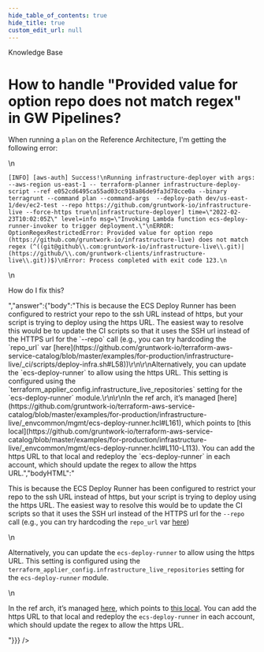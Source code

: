```yaml
---
hide_table_of_contents: true
hide_title: true
custom_edit_url: null
---
```



<head>
  <link rel="canonical" href="https://github.com/gruntwork-io/knowledge-base/discussions/219" />
</head>

<CenterLayout>
<span className="searchCategory">Knowledge Base</span>
<h1>How to handle &quot;Provided value for option repo does not match regex&quot; in GW Pipelines?</h1>
<GitHub discussion={{"id":"D_kwDOF8slf84AO3Zp","number":219,"author":{"login":"yorinasub17"},"title":"How to handle \"Provided value for option repo does not match regex\" in GW Pipelines?","body":"When running a `plan` on the Reference Architecture, I'm getting the following error:\r\n\r\n```\r\n[INFO] [aws-auth] Success!\r\nRunning infrastructure-deployer with args: --aws-region us-east-1 -- terraform-planner infrastructure-deploy-script --ref e052cd6495ca55ad03cc918a86de9fa3d78cce0a --binary terragrunt --command plan --command-args  --deploy-path dev/us-east-1/dev/ec2-test --repo https://github.com/gruntwork-io/infrastructure-live --force-https true\r\n[infrastructure-deployer] time=\"2022-02-23T10:02:05Z\" level=info msg=\"Invoking Lambda function ecs-deploy-runner-invoker to trigger deployment.\"\r\nERROR: OptionRegexRestrictedError: Provided value for option repo (https://github.com/gruntwork-io/infrastructure-live) does not match regex (^((git@github\\.com:gruntwork-io/infrastructure-live\\.git)|(https://github/\\.com/gruntwork-clients/infrastructure-live\\.git))$)\r\nError: Process completed with exit code 123.\r\n```\r\n\r\nHow do I fix this?","bodyHTML":"<p dir=\"auto\">When running a <code class=\"notranslate\">plan</code> on the Reference Architecture, I'm getting the following error:</p>\n<div class=\"snippet-clipboard-content notranslate position-relative overflow-auto\" data-snippet-clipboard-copy-content=\"[INFO] [aws-auth] Success!\nRunning infrastructure-deployer with args: --aws-region us-east-1 -- terraform-planner infrastructure-deploy-script --ref e052cd6495ca55ad03cc918a86de9fa3d78cce0a --binary terragrunt --command plan --command-args  --deploy-path dev/us-east-1/dev/ec2-test --repo https://github.com/gruntwork-io/infrastructure-live --force-https true\n[infrastructure-deployer] time=&quot;2022-02-23T10:02:05Z&quot; level=info msg=&quot;Invoking Lambda function ecs-deploy-runner-invoker to trigger deployment.&quot;\nERROR: OptionRegexRestrictedError: Provided value for option repo (https://github.com/gruntwork-io/infrastructure-live) does not match regex (^((git@github\\.com:gruntwork-io/infrastructure-live\\.git)|(https://github/\\.com/gruntwork-clients/infrastructure-live\\.git))$)\nError: Process completed with exit code 123.\"><pre class=\"notranslate\"><code>[INFO] [aws-auth] Success!\nRunning infrastructure-deployer with args: --aws-region us-east-1 -- terraform-planner infrastructure-deploy-script --ref e052cd6495ca55ad03cc918a86de9fa3d78cce0a --binary terragrunt --command plan --command-args  --deploy-path dev/us-east-1/dev/ec2-test --repo https://github.com/gruntwork-io/infrastructure-live --force-https true\n[infrastructure-deployer] time=\"2022-02-23T10:02:05Z\" level=info msg=\"Invoking Lambda function ecs-deploy-runner-invoker to trigger deployment.\"\nERROR: OptionRegexRestrictedError: Provided value for option repo (https://github.com/gruntwork-io/infrastructure-live) does not match regex (^((git@github\\.com:gruntwork-io/infrastructure-live\\.git)|(https://github/\\.com/gruntwork-clients/infrastructure-live\\.git))$)\nError: Process completed with exit code 123.\n</code></pre></div>\n<p dir=\"auto\">How do I fix this?</p>","answer":{"body":"This is because the ECS Deploy Runner has been configured to restrict your repo to the ssh URL instead of https, but your script is trying to deploy using the https URL. The easiest way to resolve this would be to update the CI scripts so that it uses the SSH url instead of the HTTPS url for the `--repo` call (e.g., you can try hardcoding the `repo_url` var [here](https://github.com/gruntwork-io/terraform-aws-service-catalog/blob/master/examples/for-production/infrastructure-live/_ci/scripts/deploy-infra.sh#L58))\r\n\r\nAlternatively, you can update the `ecs-deploy-runner` to allow using the https URL. This setting is configured using the `terraform_applier_config.infrastructure_live_repositories` setting for the `ecs-deploy-runner` module.\r\n\r\nIn the ref arch, it’s managed [here](https://github.com/gruntwork-io/terraform-aws-service-catalog/blob/master/examples/for-production/infrastructure-live/_envcommon/mgmt/ecs-deploy-runner.hcl#L161), which points to [this local](https://github.com/gruntwork-io/terraform-aws-service-catalog/blob/master/examples/for-production/infrastructure-live/_envcommon/mgmt/ecs-deploy-runner.hcl#L110-L113). You can add the https URL to that local and redeploy the `ecs-deploy-runner` in each account, which should update the regex to allow the https URL.","bodyHTML":"<p dir=\"auto\">This is because the ECS Deploy Runner has been configured to restrict your repo to the ssh URL instead of https, but your script is trying to deploy using the https URL. The easiest way to resolve this would be to update the CI scripts so that it uses the SSH url instead of the HTTPS url for the <code class=\"notranslate\">--repo</code> call (e.g., you can try hardcoding the <code class=\"notranslate\">repo_url</code> var <a href=\"https://github.com/gruntwork-io/terraform-aws-service-catalog/blob/master/examples/for-production/infrastructure-live/_ci/scripts/deploy-infra.sh#L58\">here</a>)</p>\n<p dir=\"auto\">Alternatively, you can update the <code class=\"notranslate\">ecs-deploy-runner</code> to allow using the https URL. This setting is configured using the <code class=\"notranslate\">terraform_applier_config.infrastructure_live_repositories</code> setting for the <code class=\"notranslate\">ecs-deploy-runner</code> module.</p>\n<p dir=\"auto\">In the ref arch, it’s managed <a href=\"https://github.com/gruntwork-io/terraform-aws-service-catalog/blob/master/examples/for-production/infrastructure-live/_envcommon/mgmt/ecs-deploy-runner.hcl#L161\">here</a>, which points to <a href=\"https://github.com/gruntwork-io/terraform-aws-service-catalog/blob/master/examples/for-production/infrastructure-live/_envcommon/mgmt/ecs-deploy-runner.hcl#L110-L113\">this local</a>. You can add the https URL to that local and redeploy the <code class=\"notranslate\">ecs-deploy-runner</code> in each account, which should update the regex to allow the https URL.</p>"}}} />

</CenterLayout>
  

<!-- ##DOCS-SOURCER-START
{
  "sourcePlugin": "github-discussions",
  "hash": "a71befd0d937ab3938a6843c19982398"
}
##DOCS-SOURCER-END -->

